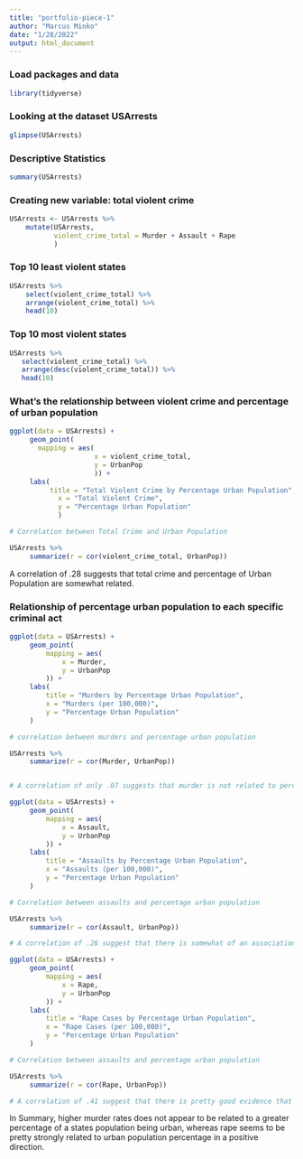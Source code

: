 ```yaml
---
title: "portfolio-piece-1"
author: "Marcus Minko"
date: "1/28/2022"
output: html_document
---
```


### Load packages and data

```r
library(tidyverse) 
```

### Looking at the dataset USArrests
```r
glimpse(USArrests)
```

### Descriptive Statistics
``` r
summary(USArrests)
```

### Creating new variable: total violent crime
``` r
USArrests <- USArrests %>% 
    mutate(USArrests, 
           violent_crime_total = Murder + Assault + Rape
           )
```

### Top 10 least violent states

```r
USArrests %>% 
    select(violent_crime_total) %>% 
    arrange(violent_crime_total) %>% 
    head(10)
```

### Top 10 most violent states

```r
USArrests %>% 
   select(violent_crime_total) %>% 
   arrange(desc(violent_crime_total)) %>% 
   head(10)
```

### What's the relationship between violent crime and percentage of urban population

```r
ggplot(data = USArrests) +
     geom_point(
       mapping = aes(
                     x = violent_crime_total, 
                     y = UrbanPop
                     )) +
     labs(
          title = "Total Violent Crime by Percentage Urban Population", 
            x = "Total Violent Crime", 
            y = "Percentage Urban Population"
            )

# Correlation between Total Crime and Urban Population

USArrests %>% 
     summarize(r = cor(violent_crime_total, UrbanPop))
```

A correlation of .28 suggests that total crime and percentage of Urban Population are somewhat related.

### Relationship of percentage urban population to each specific criminal act

```r
ggplot(data = USArrests) +
     geom_point(
         mapping = aes(
             x = Murder, 
             y = UrbanPop
         )) +
     labs(
         title = "Murders by Percentage Urban Population", 
         x = "Murders (per 100,000)", 
         y = "Percentage Urban Population"
     )

# correlation between murders and percentage urban population

USArrests %>% 
     summarize(r = cor(Murder, UrbanPop))


# A correlation of only .07 suggests that murder is not related to percentage of urban population

ggplot(data = USArrests) +
     geom_point(
         mapping = aes(
             x = Assault, 
             y = UrbanPop
         )) +
     labs(
         title = "Assaults by Percentage Urban Population", 
         x = "Assaults (per 100,000)", 
         y = "Percentage Urban Population"
     )

# Correlation between assaults and percentage urban population

USArrests %>% 
     summarize(r = cor(Assault, UrbanPop))

# A correlation of .26 suggest that there is somewhat of an association between urban population and assaults

ggplot(data = USArrests) +
     geom_point(
         mapping = aes(
             x = Rape, 
             y = UrbanPop
         )) +
     labs(
         title = "Rape Cases by Percentage Urban Population", 
         x = "Rape Cases (per 100,000)", 
         y = "Percentage Urban Population"
     )

# Correlation between assaults and percentage urban population

USArrests %>% 
     summarize(r = cor(Rape, UrbanPop))

# A correlation of .41 suggest that there is pretty good evidence that Rape is positively correlated with the percentage of urban population in a state
```

In Summary, higher murder rates does not appear to be related to a greater percentage of a states population being urban, whereas rape seems to be pretty strongly related to urban population percentage in a positive direction.

